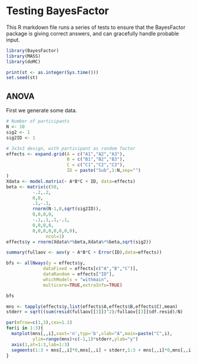Testing BayesFactor
========================================================
This R markdown file runs a series of tests to ensure that the BayesFactor package is giving correct answers, and can gracefully handle probable input.

```r
library(BayesFactor)
library(MASS)
library(doMC)

print(st <- as.integer(Sys.time()))
set.seed(st)

```

ANOVA
----------
First we generate some data.
```r
# Number of participants
N <- 10
sig2 <- 1
sig2ID <- 1

# 3x3x3 design, with participant as random factor
effects <- expand.grid(A = c("A1","A2","A3"),
                       B = c("B1","B2","B3"),
                       C = c("C1","C2","C3"),
                       ID = paste("Sub",1:N,sep="")
)
Xdata <- model.matrix(~ A*B*C + ID, data=effects)
beta <- matrix(c(50,
          -.2,.2,
          0,0,
          .1,-.1,
          rnorm(N-1,0,sqrt(sig2ID)),
          0,0,0,0,
          -.1,.1,.1,-.1,
          0,0,0,0,
          0,0,0,0,0,0,0,0),
               ncol=1)
effects$y = rnorm(Xdata%*%beta,Xdata%*%beta,sqrt(sig2))
```

```r
summary(fullaov <- aov(y ~ A*B*C + Error(ID),data=effects))
```

```r
bfs <- allNways(y = effects$y,
              dataFixed = effects[c("A","B","C")],
              dataRandom = effects["ID"], 
              whichModels = "withmain",
              multicore=TRUE,extraInfo=TRUE)
```

```r
bfs
```

```r
mns <- tapply(effects$y,list(effects$A,effects$B,effects$C),mean)
stderr = sqrt((sum(resid(fullaov[[3]])^2)/fullaov[[3]]$df.resid)/N)

par(mfrow=c(1,3),cex=1.1)
for(i in 1:3){
  matplot(mns[,,i],xaxt='n',typ='b',xlab="A",main=paste("C",i), 
          ylim=range(mns)+c(-1,1)*stderr,ylab="y")
  axis(1,at=1:3,lab=1:3)
  segments(1:3 + mns[,,i]*0,mns[,,i] + stderr,1:3 + mns[,,i]*0,mns[,,i] - stderr,col=rgb(0,0,0,.3))
}
```


